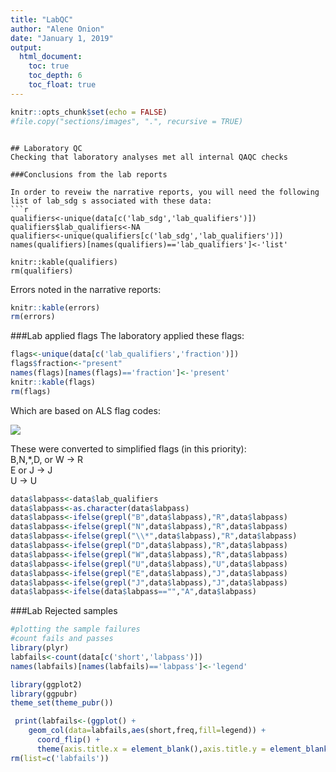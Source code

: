 ```yaml
---
title: "LabQC"
author: "Alene Onion"
date: "January 1, 2019"
output:
  html_document:
    toc: true
    toc_depth: 6
    toc_float: true
---
```


```r
knitr::opts_chunk$set(echo = FALSE)
#file.copy("sections/images", ".", recursive = TRUE)
```
```

## Laboratory QC    
Checking that laboratory analyses met all internal QAQC checks  

###Conclusions from the lab reports   

In order to reveiw the narrative reports, you will need the following list of lab_sdg s associated with these data:  
```r
qualifiers<-unique(data[c('lab_sdg','lab_qualifiers')])
qualifiers$lab_qualifiers<-NA
qualifiers<-unique(qualifiers[c('lab_sdg','lab_qualifiers')])
names(qualifiers)[names(qualifiers)=='lab_qualifiers']<-'list'

knitr::kable(qualifiers)
rm(qualifiers)
```

Errors noted in the narrative reports:  
```r
knitr::kable(errors)
rm(errors)
```


###Lab applied flags
The laboratory applied these flags: 
```r
flags<-unique(data[c('lab_qualifiers','fraction')])
flags$fraction<-"present"
names(flags)[names(flags)=='fraction']<-'present'
knitr::kable(flags)
rm(flags)
```

Which are based on ALS flag codes:  

![](sections/data/ALSflags.png)

These were converted to simplified flags (in this priority):  
B,N,*,D, or W  -> R  
E or J  -> J  
U -> U  

```r
data$labpass<-data$lab_qualifiers
data$labpass<-as.character(data$labpass)
data$labpass<-ifelse(grepl("B",data$labpass),"R",data$labpass)
data$labpass<-ifelse(grepl("N",data$labpass),"R",data$labpass)
data$labpass<-ifelse(grepl("\\*",data$labpass),"R",data$labpass)
data$labpass<-ifelse(grepl("D",data$labpass),"R",data$labpass)
data$labpass<-ifelse(grepl("W",data$labpass),"R",data$labpass)
data$labpass<-ifelse(grepl("U",data$labpass),"U",data$labpass)
data$labpass<-ifelse(grepl("E",data$labpass),"J",data$labpass)
data$labpass<-ifelse(grepl("J",data$labpass),"J",data$labpass)
data$labpass<-ifelse(data$labpass=="","A",data$labpass)
```

###Lab Rejected samples
```r
#plotting the sample failures
#count fails and passes
library(plyr)
labfails<-count(data[c('short','labpass')])
names(labfails)[names(labfails)=='labpass']<-'legend'

library(ggplot2)
library(ggpubr)
theme_set(theme_pubr())

 print(labfails<-(ggplot() +
    geom_col(data=labfails,aes(short,freq,fill=legend)) +
      coord_flip() +
      theme(axis.title.x = element_blank(),axis.title.y = element_blank())))
rm(list=c('labfails'))
```